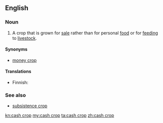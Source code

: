 ==English==
{{wikipedia}}

===Noun===
{{en-noun}}

# {{context|agriculture|lang=en}} A crop that is grown for [[sale]] rather than for personal [[food]] or for [[feeding]] to [[livestock]].

====Synonyms====
* [[money crop]]

====Translations====
{{trans-top|crop grown for sale}}
* Finnish: {{t|fi|rahakasvi}}
{{trans-mid}}
{{trans-bottom}}

===See also===
* [[subsistence crop]]

[[kn:cash crop]]
[[my:cash crop]]
[[ta:cash crop]]
[[zh:cash crop]]